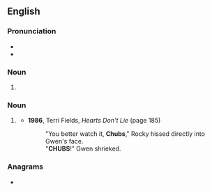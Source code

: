 ==English==

===Pronunciation===
* {{IPA|en|/tʃʌbz/}}
* {{audio|en|En-au-chubs.ogg|Audio (AU)}}

===Noun===
{{head|en|noun form}}

# {{plural of|en|chub}}

===Noun===
{{head|en|noun}}

# {{lb|en|slang|derogatory}} {{n-g|Term of address for a [[fat]] person.}}
#* '''1986''', Terri Fields, ''Hearts Don't Lie'' (page 185)
#*: "You better watch it, '''Chubs'''," Rocky hissed directly into Gwen's face.<br>"'''CHUBS'''!" Gwen shrieked.

===Anagrams===
* {{anagrams|en|a=bchsu|Busch|HBCUs|Schub}}